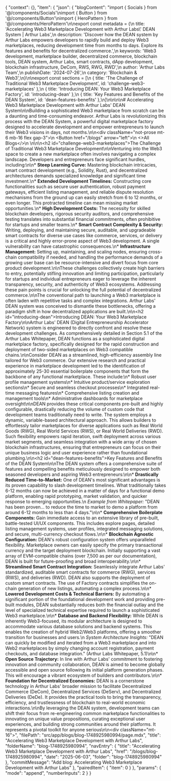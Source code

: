 {
  "context": {},
  "item": {
    "json": {
      "blogContent": "import { Socials } from '@/components/Socials'\nimport { Button } from '@/components/Button'\nimport { HeroPattern } from '@/components/HeroPattern'\n\nexport const metadata = {\n  title: 'Accelerating Web3 Marketplace Development with Arthur Labs\\' DEAN System | Arthur Labs',\n  description: 'Discover how the DEAN system by Arthur Labs empowers developers to rapidly build and deploy Web3 marketplaces, reducing development time from months to days. Explore its features and benefits for decentralized commerce.',\n  keywords: 'Web3 development, marketplace builder, decentralized commerce, blockchain tools, DEAN system, Arthur Labs, smart contracts, dApp development, blockchain infrastructure, DeCom, RWS, RWG, RWD',\n  author: 'Arthur Labs Team',\n  publishDate: '2024-07-26',\n  category: 'Blockchain & Web3',\n}\n\nexport const sections = [\n  { title: 'The Challenge of Traditional Web3 Marketplace Development', id: 'challenge-web3-marketplaces' },\n  { title: 'Introducing DEAN: Your Web3 Marketplace Factory', id: 'introducing-dean' },\n  { title: 'Key Features and Benefits of the DEAN System', id: 'dean-features-benefits' },\n]\n\n<HeroPattern />\n\n# Accelerating Web3 Marketplace Development with Arthur Labs' DEAN System\n\nBuilding a sophisticated Web3 marketplace from scratch can be a daunting and time-consuming endeavor. Arthur Labs is revolutionizing this process with the DEAN System, a powerful digital marketplace factory designed to accelerate development and empower entrepreneurs to launch their Web3 visions in days, not months.\n\n<div className=\"not-prose mt-6 mb-16 flex gap-3\">\n  <Button href=\"/blogs\" arrow=\"left\">\n    <>All Blogs</>\n  </Button>\n</div>\n\n<h2 id=\"challenge-web3-marketplaces\">The Challenge of Traditional Web3 Marketplace Development</h2>\n\nVenturing into the Web3 space to create a new marketplace often involves navigating a complex landscape. Developers and entrepreneurs face significant hurdles, including:\n\n*   **Steep Learning Curve:** Mastering blockchain intricacies, smart contract development (e.g., Solidity, Rust), and decentralized architectures demands specialized knowledge and significant time investment.\n*   **Extended Development Timelines:** Constructing core functionalities such as secure user authentication, robust payment gateways, efficient listing management, and reliable dispute resolution mechanisms from the ground up can easily stretch from 6 to 12 months, or even longer. This protracted timeline can mean missing market opportunities.\n*   **High Development Costs:** The necessity for skilled blockchain developers, rigorous security auditors, and comprehensive testing translates into substantial financial commitments, often prohibitive for startups and smaller teams.\n*   **Smart Contract Complexity & Security:** Writing, deploying, and maintaining secure, auditable, and upgradeable smart contracts for diverse use cases like commerce, services, or delivery is a critical and highly error-prone aspect of Web3 development. A single vulnerability can have catastrophic consequences.\n*   **Infrastructure Management:** Setting up, maintaining, and scaling nodes, ensuring cross-chain compatibility if needed, and handling the performance demands of a growing user base can be resource-intensive and divert focus from core product development.\n\nThese challenges collectively create high barriers to entry, potentially stifling innovation and limiting participation, particularly for startups and individual entrepreneurs eager to leverage the inherent transparency, security, and authenticity of Web3 ecosystems. Addressing these pain points is crucial for unlocking the full potential of decentralized commerce.\n\nThe conventional path to launching a Web3 marketplace is often laden with repetitive tasks and complex integrations. Arthur Labs' DEAN system was conceived to dismantle these bottlenecks, offering a paradigm shift in how decentralized applications are built.\n\n<h2 id=\"introducing-dean\">Introducing DEAN: Your Web3 Marketplace Factory</h2>\n\nArthur Labs' DEAN (Digital Entrepreneurship Accelerator Network) system is engineered to directly confront and resolve these development challenges. As comprehensively detailed in Section 5.1 of the Arthur Labs Whitepaper, DEAN functions as a sophisticated digital marketplace factory, specifically designed for the rapid construction and deployment of two-sided marketplaces on Web3 compatible chains.\n\nConsider DEAN as a streamlined, high-efficiency assembly line tailored for Web3 commerce. Our extensive research and practical experience in marketplace development led to the identification of approximately 25-30 essential boilerplate components that form the backbone of any functional marketplace. These include:\n*   Robust user profile management systems\n*   Intuitive product/service exploration sections\n*   Secure and seamless checkout processes\n*   Integrated real-time messaging features\n*   Comprehensive listing creation and management tools\n*   Administrative dashboards for marketplace oversight\n\nDEAN provides these critical components pre-built and highly configurable, drastically reducing the volume of custom code that development teams traditionally need to write. The system employs a dynamic, variable-based architectural approach. This allows builders to effortlessly tailor marketplaces for diverse applications such as Real World Goods (RWG), Real World Services (RWS), or Real World Deliveries (RWD). Such flexibility empowers rapid iteration, swift deployment across various market segments, and seamless integration with a wide array of chosen blockchain infrastructures, ensuring that entrepreneurs can focus on their unique business logic and user experience rather than foundational plumbing.\n\n<h2 id=\"dean-features-benefits\">Key Features and Benefits of the DEAN System</h2>\n\nThe DEAN system offers a comprehensive suite of features and compelling benefits meticulously designed to empower both seasoned developers and aspiring Web3 entrepreneurs:\n\n*   **Drastically Reduced Time-to-Market:** One of DEAN's most significant advantages is its proven capability to slash development timelines. What traditionally takes 6-12 months can now be achieved in a matter of days for a functional demo platform, enabling rapid prototyping, market validation, and quicker response to emerging opportunities.\n    *Example from Whitepaper:* \"DEAN has been proven... to reduce the time to market to demo a platform from around 6-12 months to less than 4 days.\"\n\n*   **Comprehensive Boilerplate Components:** Gain immediate access to an extensive library of pre-built, battle-tested UI/UX components. This includes explore pages, detailed listing management systems, user profiles, integrated messaging solutions, and secure, multi-currency checkout flows.\n\n*   **Blockchain Agnostic Configuration:** DEAN's robust configuration system offers unparalleled flexibility. Marketplace owners can easily specify the primary transactional currency and the target deployment blockchain. Initially supporting a vast array of EVM-compatible chains (over 7,500 as per our documentation), DEAN is built for future-proofing and broad interoperability.\n\n*   **Streamlined Smart Contract Integration:** Seamlessly integrate Arthur Labs' standardized, auditable smart contracts for commerce (RWG), services (RWS), and deliveries (RWD). DEAN also supports the deployment of custom smart contracts. The use of Factory contracts simplifies the on-chain generation of new listings, automating a complex process.\n\n*   **Lowered Development Costs & Technical Barriers:** By automating a significant portion of the foundational development work and providing pre-built modules, DEAN substantially reduces both the financial outlay and the level of specialized technical expertise required to launch a sophisticated Web3 marketplace.\n\n*   **Database and Backend Flexibility:** While DEAN is inherently Web3-focused, its modular architecture is designed to accommodate various database solutions and backend systems. This enables the creation of hybrid Web2/Web3 platforms, offering a smoother transition for businesses and users.\n    *System Architecture Insights:* \"DEAN can quickly be modified and iterated from a Web3 marketplace and into Web2 marketplaces by simply changing account registration, payment checkouts, and database integration.\" (Arthur Labs Whitepaper, 5.1)\n\n*   **Open Source Trajectory:** In line with Arthur Labs' commitment to fostering innovation and community collaboration, DEAN is aimed to become globally accessible and open source following its initial platform generation phases. This will encourage a vibrant ecosystem of builders and contributors.\n\n*   **Foundation for Decentralized Economies:** DEAN is a cornerstone technology in Arthur Labs' broader mission to facilitate Decentralized Commerce (DeCom), Decentralized Services (DeServ), and Decentralized Deliveries (DeDe). It provides the practical tools to bring the transparency, efficiency, and trustlessness of blockchain to real-world economic interactions.\n\nBy leveraging the DEAN system, development teams can shift their focus from re-engineering common marketplace functionalities to innovating on unique value propositions, curating exceptional user experiences, and building strong communities around their platforms. It represents a pivotal toolkit for anyone serious\n\n<div className=\"mt-16\"><Socials /></div>",
      "filePath": "src/app/blogs/blog-1748925980994/page.mdx",
      "title": "Accelerating Web3 Marketplace Development with Arthur Labs",
      "folderName": "blog-1748925980994",
      "navEntry": {
        "title": "Accelerating Web3 Marketplace Development with Arthur Labs",
        "href": "/blogs/blog-1748925980994",
        "date": "2025-06-03",
        "folder": "blog-1748925980994"
      },
      "commitMessage": "Add blog: Accelerating Web3 Marketplace Development with Arthur Labs"
    },
    "pairedItem": {
      "item": 0
    }
  },
  "params": {
    "mode": "append",
    "numberInputs": 2
  }
}